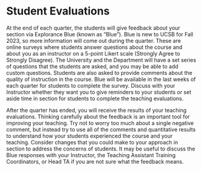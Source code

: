 # Student Evaluations

At the end of each quarter, the students will give feedback about your section via Explorance Blue (known as "Blue"). Blue is new to UCSB for Fall 2023, so more information will come out during the quarter.   These are online surveys where students answer questions about the course and about you as an instructor on a 5-point Likert scale (Strongly Agree to Strongly Disagree). The University and the Department will have a set series of questions that the students are asked, and you may be able to add custom questions. Students are also asked to provide comments about the quality of instruction in the course. Blue will be available in the last weeks of each quarter for students to complete the survey. Discuss with your Instructor whether they want you to give reminders to your students or set aside time in section for students to complete the teaching evaluations.

After the quarter has ended, you will receive the results of your teaching evaluations. Thinking carefully about the feedback is an important tool for improving your teaching. Try not to worry too much about a single negative comment, but instead try to use all of the comments and quantitative results  to understand how your students experienced the course and your teaching. Consider changes that you could make to your approach in section to address the concerns of students. It may be useful to discuss the Blue responses with your Instructor, the Teaching Assistant Training Coordinators, or Head TA if you are not sure what the feedback means.

